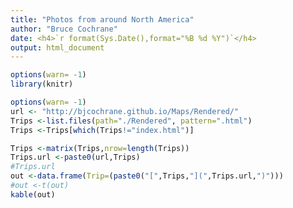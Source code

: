 ```yaml
---
title: "Photos from around North America"
author: "Bruce Cochrane"
date: <h4>`r format(Sys.Date(),format="%B %d %Y")`</h4>
output: html_document
---
```

```r
options(warn= -1)
library(knitr) 
```


```r
options(warn= -1)
url <- "http://bjcochrane.github.io/Maps/Rendered/"
Trips <-list.files(path="./Rendered", pattern=".html")
Trips <-Trips[which(Trips!="index.html")]
```

```r
Trips <-matrix(Trips,nrow=length(Trips))
Trips.url <-paste0(url,Trips)
#Trips.url
out <-data.frame(Trip=(paste0("[",Trips,"](",Trips.url,")")))
#out <-t(out)
kable(out)
```

